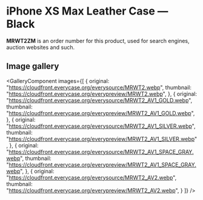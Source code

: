 
# iPhone XS Max Leather Case — Black

<Callout type='info' emoji='👉🏻'>**MRWT2ZM** is an order number for this product, used for search engines, auction websites and such.</Callout>

## Image gallery

<GalleryComponent
    images={[
      {
        original: "https://cloudfront.everycase.org/everysource/MRWT2.webp",
        thumbnail: "https://cloudfront.everycase.org/everypreview/MRWT2.webp",
      },
      {
        original: "https://cloudfront.everycase.org/everysource/MRWT2_AV1_GOLD.webp",
        thumbnail: "https://cloudfront.everycase.org/everypreview/MRWT2_AV1_GOLD.webp",
      },
      {
        original: "https://cloudfront.everycase.org/everysource/MRWT2_AV1_SILVER.webp",
        thumbnail: "https://cloudfront.everycase.org/everypreview/MRWT2_AV1_SILVER.webp",
      },
      {
        original: "https://cloudfront.everycase.org/everysource/MRWT2_AV1_SPACE_GRAY.webp",
        thumbnail: "https://cloudfront.everycase.org/everypreview/MRWT2_AV1_SPACE_GRAY.webp",
      },
      {
        original: "https://cloudfront.everycase.org/everysource/MRWT2_AV2.webp",
        thumbnail: "https://cloudfront.everycase.org/everypreview/MRWT2_AV2.webp",
      }
    ]}
  />
